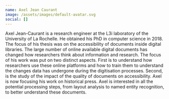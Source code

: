 ```yaml
---
name: Axel Jean Caurant
image: /assets/images/default-avatar.svg
social: []
---
```

Axel Jean-Caurant is a research engineer at the L3i laboratory of the University of La Rochelle. He obtained his PhD in computer science in 2018. The focus of his thesis was on the accessibility of documents inside digital libraries. The large number of online available digital documents has changed how researchers think about information and research. The focus of his work was put on two distinct aspects. First is to understand how researchers use these online platforms and how to train them to understand the changes data has undergone during the digitisation processes. Second, is the study of the impact of the quality of documents on accessibility. Axel is now focusing his work on historical press. Axel is interested in all the potential processing steps, from layout analysis to named entity recognition, to better understand these documents.